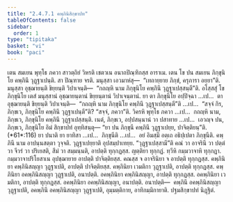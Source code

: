 ```yaml
---
title: "2.4.7.1 คพฺภินิสิกฺขาปท"
tableOfContents: false
sidebar:
  order: 1
type: "tipitaka"
basket: "vi"
book: "paci"
---
```



<DynamicBreadcrumb />

<Division number="1067" book="paci">

<Paragraph number="3181" book="paci">
เตน สมเยน พุทฺโธ ภควา สาวตฺถิยํ วิหรติ เชตวเน อนาถปิณฺฑิกสฺส อาราเม. เตน โข ปน สมเยน ภิกฺขุนิโย คพฺภินึ วุฏฺฐาเปนฺติ. สา ปิณฺฑาย จรติ. มนุสฺสา เอวมาหํสุ—  “เทถายฺยาย ภิกฺขํ, ครุภารา อยฺยา”ติ.
</Paragraph>

<Paragraph number="3182" book="paci">
มนุสฺสา อุชฺฌายนฺติ ขิยฺยนฺติ วิปาเจนฺติ—  “กถญฺหิ นาม ภิกฺขุนิโย คพฺภินึ วุฏฺฐาเปสฺสนฺตี”ติ.
</Paragraph>

<Paragraph number="3183" book="paci">
อโสฺสสุํ โข ภิกฺขุนิโย เตสํ มนุสฺสานํ อุชฺฌายนฺตานํ ขิยฺยนฺตานํ วิปาเจนฺตานํ. ยา ตา ภิกฺขุนิโย อปฺปิจฺฉา …เป…  ตา อุชฺฌายนฺติ ขิยฺยนฺติ วิปาเจนฺติ—  “กถญฺหิ นาม ภิกฺขุนิโย คพฺภินึ วุฏฺฐาเปสฺสนฺตี”ติ …เป…  “สจฺจํ กิร, ภิกฺขเว, ภิกฺขุนิโย คพฺภินึ วุฏฺฐาเปนฺตี”ติ? “สจฺจํ, ภควา”ติ. วิครหิ พุทฺโธ ภควา …เป…  กถญฺหิ นาม, ภิกฺขเว, ภิกฺขุนิโย คพฺภินึ วุฏฺฐาเปสฺสนฺติ. เนตํ, ภิกฺขเว, อปฺปสนฺนานํ วา ปสาทาย …เป…  เอวญฺจ ปน, ภิกฺขเว, ภิกฺขุนิโย อิมํ สิกฺขาปทํ อุทฺทิสนฺตุ—
</Paragraph>

</Division>
<Division number="1068" book="paci">

<Paragraph number="3184" book="paci">
<Emphasis>“ยา ปน ภิกฺขุนี คพฺภินึ วุฏฺฐาเปยฺย, ปาจิตฺติยนฺ”</Emphasis>ติ. (*61*:<Emphasis>116</Emphasis>)
</Paragraph>

</Division>
<Division number="1069" book="paci">

<Paragraph number="3185" book="paci">
<Emphasis>ยา ปนา</Emphasis>ติ ยา ยาทิสา …เป…  <Emphasis>ภิกฺขุนี</Emphasis>ติ …เป…  อยํ อิมสฺมึ อตฺเถ อธิปฺเปตา ภิกฺขุนีติ.
</Paragraph>

<Paragraph number="3186" book="paci">
<Emphasis>คพฺภินี</Emphasis> นาม อาปนฺนสตฺตา วุจฺจติ. <Emphasis>วุฏฺฐาเปยฺยา</Emphasis>ติ อุปสมฺปาเทยฺย.
</Paragraph>

<Paragraph number="3187" book="paci">
“วุฏฺฐาเปสฺสามี”ติ คณํ วา อาจรินึ วา ปตฺตํ วา จีวรํ วา ปริเยสติ, สีมํ วา สมฺมนฺนติ, อาปตฺติ ทุกฺกฏสฺส. ญตฺติยา ทุกฺกฏํ. ทฺวีหิ กมฺมวาจาหิ ทุกฺกฏา. กมฺมวาจาปริโยสาเน อุปชฺฌายาย อาปตฺติ ปาจิตฺติยสฺส. คณสฺส จ อาจรินิยา จ อาปตฺติ ทุกฺกฏสฺส.
</Paragraph>

</Division>
<Division number="1070" book="paci">

<Paragraph number="3188" book="paci">
คพฺภินิยา คพฺภินิสญฺญา วุฏฺฐาเปติ, อาปตฺติ ปาจิตฺติยสฺส. คพฺภินิยา เวมติกา วุฏฺฐาเปติ, อาปตฺติ ทุกฺกฏสฺส. คพฺภินิยา อคพฺภินิสญฺญา วุฏฺฐาเปติ, อนาปตฺติ. อคพฺภินิยา คพฺภินิสญฺญา, อาปตฺติ ทุกฺกฏสฺส. อคพฺภินิยา เวมติกา, อาปตฺติ ทุกฺกฏสฺส. อคพฺภินิยา อคพฺภินิสญฺญา, อนาปตฺติ.
</Paragraph>

</Division>
<Division number="1071" book="paci">

<Paragraph number="3189" book="paci">
อนาปตฺติ—  คพฺภินึ อคพฺภินิสญฺญา วุฏฺฐาเปติ, อคพฺภินึ อคพฺภินิสญฺญา วุฏฺฐาเปติ, อุมฺมตฺติกาย, อาทิกมฺมิกายาติ.

</Paragraph>
</Division>

<Paragraph number="3190" type="center" book="paci">
ปฐมสิกฺขาปทํ นิฏฺฐิตํ.
</Paragraph>